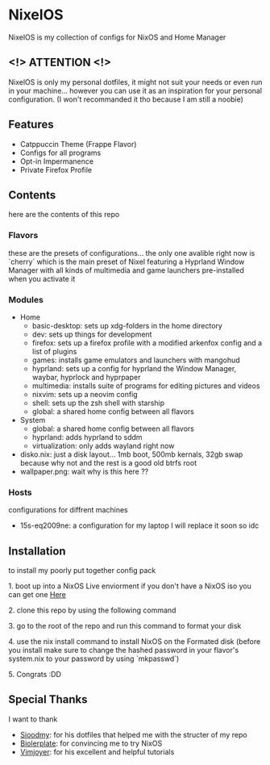 = NixelOS =

NixelOS is my collection of configs for NixOS and Home Manager

== <!> ATTENTION <!> ==

NixelOS is only my personal dotfiles, it might not suit your needs or even run in your machine... however you can use it as an inspiration for your personal configuration. (I won't recommanded it tho because I am still a noobie)

== Features ==

* Catppuccin Theme (Frappe Flavor)
* Configs for all programs
* Opt-in Impermanence
* Private Firefox Profile

== Contents ==

here are the contents of this repo

=== Flavors ===

these are the presets of configurations... the only one avalible right now is `cherry` which is the main preset of Nixel featuring a Hyprland Window Manager with all kinds of multimedia and game launchers pre-installed when you activate it

=== Modules ===

* Home
** basic-desktop: sets up xdg-folders in the home directory
** dev: sets up things for development
** firefox: sets up a firefox profile with a modified arkenfox config and a list of plugins
** games: installs game emulators and launchers with mangohud
** hyprland: sets up a config for hyprland the Window Manager, waybar, hyprlock and hyprpaper
** multimedia: installs suite of programs for editing pictures and videos
** nixvim: sets up a neovim config 
** shell: sets up the zsh shell with starship
** global: a shared home config between all flavors
* System
** global: a shared home config between all flavors
** hyprland: adds hyprland to sddm
** virtualization: only adds wayland right now
* disko.nix: just a disk layout... 1mb boot, 500mb kernals, 32gb swap because why not and the rest is a good old btrfs root
* wallpaper.png: wait why is this here ??

=== Hosts ===

configurations for diffrent machines

* 15s-eq2009ne: a configuration for my laptop I will replace it soon so idc

== Installation ==

to install my poorly put together config pack

1. boot up into a NixOS Live enviorment
if you don't have a NixOS iso you can get one [https://nixos.org/download Here] 

2. clone this repo
by using the following command

{{code|lang=bash|
git clone https://github.com/StarryMohannad/NixelOS
}}

3. go to the root of the repo and run this command to format your disk

{{code|lang=bash|
sudo nix --experimental-features "nix-command flakes" run github:nix-community/disko -- --mode disko /tmp/disko.nix --arg device '"/path/to/your/disk"'
}}

4. use the nix install command to install NixOS on the Formated disk
(before you install make sure to change the hashed password in your flavor's system.nix to your password by using `mkpasswd`)

{{code|lang=bash|
nixos-install --root /mnt --flake /path/to/repo/nixos#flavor
}}

5. Congrats :DD

== Special Thanks ==

I want to thank

* [https://github.com/sioodmy/dotfiles Sioodmy]: for his dotfiles that helped me with the structer of my repo 
* [https://www.youtube.com/@NoBoilerplate Biolerplate]: for convincing me to try NixOS
* [https://www.youtube.com/@vimjoyer Vimjoyer]: for his excellent and helpful tutorials

